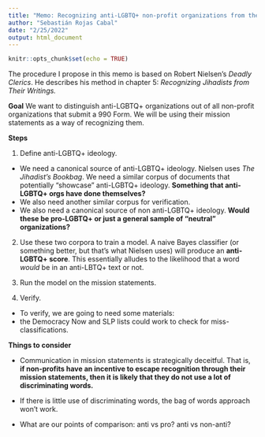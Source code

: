 ```yaml
---
title: "Memo: Recognizing anti-LGBTQ+ non-profit organizations from their mission statements"
author: "Sebastián Rojas Cabal"
date: "2/25/2022"
output: html_document
---
```


```r
knitr::opts_chunk$set(echo = TRUE)
```

The procedure I propose in this memo is based on Robert Nielsen's *Deadly Clerics*. He describes his method in chapter 5: *Recognizing Jihadists from Their Writings.*

**Goal**
We want to distinguish anti-LGBTQ+ organizations out of all non-profit organizations that submit a 990 Form. We will be using their mission statements as a way of recognizing them.

**Steps**

1. Define anti-LGBTQ+ ideology.
+ We need a canonical source of anti-LGBTQ+ ideology. Nielsen uses *The Jihadist's Bookbag*. We need a similar corpus of documents that potentially "showcase" anti-LGBTQ+ ideology. **Something that anti-LGBTQ+ orgs have done themselves?**
+ We also need another similar corpus for verification.
+ We also need a canonical source of non anti-LGBTQ+ ideology. **Would these be pro-LGBTQ+ or just a general sample of "neutral" organizations?**

2. Use these two corpora to train a model. A naive Bayes classifier (or something better, but that's what Nielsen uses) will produce an **anti-LGBTQ+ score**. This essentially alludes to the likelihood that a word *would* be in an anti-LBTQ+ text or not.

3. Run the model on the mission statements.

4. Verify.
+ To verify, we are going to need some materials:
+ the Democracy Now and SLP lists could work to check for miss-classifications.

**Things to consider**

+ Communication in mission statements is strategically deceitful. That is, **if non-profits have an incentive to escape recognition through their mission statements, then it is likely that they do not use a lot of discriminating words.**

+ If there is little use of discriminating words, the bag of words approach won't work.

+ What are our points of comparison: anti vs pro? anti vs non-anti?

